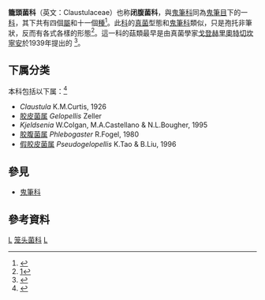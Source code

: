 {{Automatic taxobox
| taxon = Claustulaceae
| image = Clathrus ruber spacepleb cropped.jpg
| image_caption = 红笼头菌 ''Clathrus ruber''
| authority = [[G.Cunn|G.Cunn]] (1931)
| type_genus = ''Claustula''
| type_genus_authority = K.M.Curtis (1926)
| subdivision_ranks = [[屬_(生物)|屬]]
| subdivision = 见正文
| synonyms_ref = <ref name="urlMycoBank: Claustulaceae">{{cite web |url=http://www.mycobank.org/MycoTaxo.aspx?Link=T&Rec=80605 |title=Claustulaceae G. Cunn. 1931 |publisher=International Mycological Assocation |work=MycoBank |accessdate=2011-02-21}}</ref>
| synonyms = Gelopellaceae <small>[[Sanford_Myron_Zeller|Zeller]] (1939)</small>
}}
'''籠頭菌科'''（英文：Claustulaceae）也称'''闭腹菌科'''，與[[鬼筆科|鬼筆科]]同為[[鬼筆目|鬼筆目]]下的一[[科_(生物)|科]]，其下共有四個[[屬_(生物)|屬]]和十一個[[種_(生物)|種]]<ref name=Kirk2008>{{cite book |author=Kirk PM, Cannon PF, Minter DW, Stalpers JA. |title=Dictionary of the Fungi |url=https://archive.org/details/dictionaryfungit00kirk |edition=10th |publisher=CABI |location=Wallingford, UK |year=2008 |page=[https://archive.org/details/dictionaryfungit00kirk/page/149 149] |isbn=9780851998268}}</ref>。此[[科_(生物)|科]]的[[真菌|真菌]]型態和[[鬼筆科|鬼筆科]]類似，只是孢托非筆狀，反而有各式各樣的形態<ref name="mysery egg-Claustulaceae">[http://edresource.nmns.edu.tw/ShowObject.aspx?id=0b819d5e7e0b81d9d3360b81da4a44]</ref>。這一科的菇類最早是由真菌學家[[戈登赫里奧特切坎寧安|戈登赫里奧特切坎寧安]]於1939年提出的
<ref name=Cunningham1939>{{cite journal |title=The Gasteromycetes of Australasia. XI. The Phallales, part II |journal=Proceedings of the Linnean Society of New South Wales |year=1931 |volume=56 |pages=182–200}}</ref>。

==下属分类==
本科包括以下属：<ref>{{cite web |title=Claustulaceae |url=https://www.gbif.org/species/3293 |website=GBIF}}</ref>
* ''Claustula'' K.M.Curtis, 1926
* [[胶皮菌属|胶皮菌属]] ''Gelopellis'' Zeller
* ''Kjeldsenia'' W.Colgan, M.A.Castellano & N.L.Bougher, 1995
* [[胶腹菌属|胶腹菌属]] ''Phlebogaster'' R.Fogel, 1980
* [[假胶皮菌属|假胶皮菌属]] ''Pseudogelopellis'' K.Tao & B.Liu, 1996

== 參見 ==
{{portal|真菌}}
*[[鬼筆科|鬼筆科]]

== 參考資料 ==
{{reflist|1}}
{{Taxonbar|from=Q5129564}}

[[Category:鬼筆目|L]]
[[Category:笼头菌科|]]
[[Category:_1931年描述的分类群|L]]